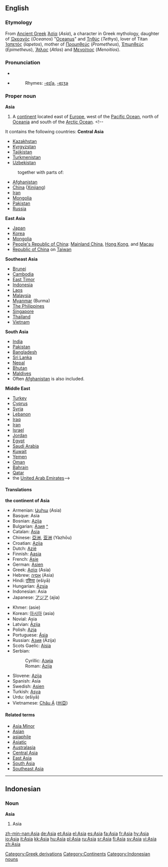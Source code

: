 {{see|asia|asía|asĩa}}

==English==
{{wikipedia}}
===Etymology===
From [[Ancient Greek]] [[Ἀσία]] (''Asia''), a character in Greek mythology, daughter of [[Ὠκεανός]] (''Oceanos'') "[[Oceanus]]" and [[Τηθύς]] (''Tethys''), lover of Titan [[Ἰαπετός]] (''Iapetos''), mother of [[Προμηθεύς]] (''Prometheus''), [[Ἐπιμηθεύς]] (''Epimetheus''), [[Ἄτλας]] (''Atlas'') and [[Μενοίτιος]] (''Menoitios'').

===Pronunciation===
*{{IPA|[ˈeɪʒə], [ˈeɪʃə]}}
*{{SAMPA|["eIZ@], ["eIS@]}}
*:Rhymes: [[Rhymes:English:-eɪʃə|-eɪʃə]], [[Rhymes:English:-eɪʒə|-eɪʒə]]

===Proper noun===
'''Asia'''
#A [[continent]] located east of [[Europe]], west of the [[Pacific Ocean]], north of [[Oceania]] and south of the [[Arctic Ocean]]. <!--
It contains the following countries:
'''Central Asia'''
*[[Kazakhstan]]
*[[Kyrgyzstan]]
*[[Tajikistan]]
*[[Turkmenistan]]
*[[Uzbekistan]]
:together with parts of:
*[[Afghanistan]]
*[[China]] ([[Xinjiang]])
*[[Iran]]
*[[Mongolia]] 
*[[Pakistan]]
*[[Russia]]
'''East Asia'''
*[[Japan]]
*[[Korea]]
*[[Mongolia]]
*[[People's Republic of China]]: [[Mainland China]], [[Hong Kong]], and [[Macau]]
*[[Republic of China]] on [[Taiwan]]
'''Southeast Asia'''
*[[Brunei]]
*[[Cambodia]]
*[[East Timor]]
*[[Indonesia]]
*[[Laos]]
*[[Malaysia]]
*[[Myanmar]] (Burma)
*[[Philippines|The Philippines]]
*[[Singapore]]
*[[Thailand]]
*[[Vietnam]]
'''South Asia'''
*[[India]]
*[[Pakistan]]
*[[Bangladesh]]
*[[Sri Lanka]]
*[[Nepal]]
*[[Bhutan]]
*[[Maldives]]
*Often [[Afghanistan]] is also included.
'''Middle East'''
*[[Turkey]]
*[[Cyprus]]
*[[Syria]]
*[[Lebanon]]
*[[Iraq]]
*[[Iran]]
*[[Israel]]
*[[Jordan]]
*[[Egypt]]
*[[Saudi Arabia]]
*[[Kuwait]]
*[[Yemen]]
*[[Oman]]
*[[Bahrain]]
*[[Qatar]]
*the [[United Arab Emirates]]-->

====Translations====
'''the continent of Asia'''
{{top}}
*Armenian: [[Ասիա]] (Asia)
*Basque: Asia
*Bosnian: [[Azija]] {{f}}
*Bulgarian: [[Азия]] [[:bg:Азия|^]] {{f}}
*Catalan: [[Àsia]] {{f}}
*Chinese: [[亞洲]], [[亚洲]] (Yàzhōu)
*Croatian: [[Azija]] {{f}}
*Dutch: [[Azië]] {{n}}
*Finnish: [[Aasia]]
*French: [[Asie]] {{f}}
*German: [[Asien]] {{n}}
*Greek: [[Ασία]] (Asía) {{f}}
*Hebrew: [[אסיה]] (Asia) {{n}}
*Hindi: [[एशिया]] (ešiyā)
*Hungarian: [[Ázsia]]
*Indonesian: Asia
*Japanese: [[アジア]] (ajia)
{{mid}}
*Khmer: {{KMchar|[[អាស៊ី]]}} (asie)
*Korean: [[아시아]] (asia)
*Novial: Asia 
*Latvian: [[Āzija]] {{f}}
*Polish: [[Azja]] {{f}}
*Portuguese: [[Ásia]] {{f}}
*Russian: [[Азия]] (Ázija) {{f}}
*Scots Gaelic: [[Aisia]] {{f}}
*Serbian:
*:Cyrillic: [[Азија]] {{f}}
*:Roman: [[Azija]] {{f}}
*Slovene: [[Azija]] {{f}}
*Spanish: Asia
*Swedish: [[Asien]]
*Turkish: [[Asya]]
*Urdu: {{URchar|[[ایشیا]]}} (ešiyā)
*Vietnamese: [[Châu Á]] ([[州亞]])
{{bottom}}

====Related terms====
*[[Asia Minor]]
*[[Asian]]
*[[asiaphile]]<!-- ever capitalised? -->
*[[Asiatic]]
*[[Australasia]]
*[[Central Asia]]
*[[East Asia]]
*[[South Asia]]
*[[Southeast Asia]]

[[Category:Greek derivations]]
[[Category:Continents]]

----

==Indonesian==
===Noun===
'''Asia'''
# Asia

[[Category:Indonesian nouns]]

[[zh-min-nan:Asia]]
[[de:Asia]]
[[et:Asia]]
[[el:Asia]]
[[es:Asia]]
[[fa:Asia]]
[[fr:Asia]]
[[hy:Asia]]
[[io:Asia]]
[[it:Asia]]
[[kk:Asia]]
[[hu:Asia]]
[[pl:Asia]]
[[ru:Asia]]
[[sr:Asia]]
[[fi:Asia]]
[[sv:Asia]]
[[vi:Asia]]
[[zh:Asia]]